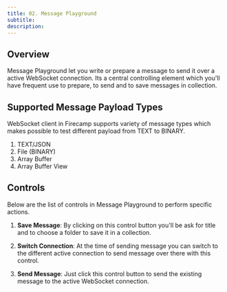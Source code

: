 ```yaml
---
title: 02. Message Playground
subtitle: 
description: 
---
```


## Overview
Message Playground let you write or prepare a message to send it over a active WebSocket connection. Its a central controlling element which you'll have frequent use to prepare, to send and to save messages in collection.

## Supported Message Payload Types
WebSocket client in Firecamp supports variety of message types which makes possible to test different payload from TEXT to BINARY.

1. TEXT/JSON
2. File (BINARY)
3. Array Buffer
4. Array Buffer View

## Controls
Below are the list of controls in Message Playground to perform specific actions.

1. **Save Message**: 
By clicking on this control button you'll be ask for title and to choose a folder to save it in a collection.

2. **Switch Connection**: At the time of sending message you can switch to the different active connection to send message over there with this control.

3. **Send Message**: Just click this control button to send the existing message to the active WebSocket connection.